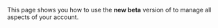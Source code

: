 
This page shows you how to use the **new beta** version of <Vg k="CONSOLE" /> to manage all aspects of your <Vg k="COMPANY" /> account.

<GetToken />
<Console />
<ManageProfile />
<ManageProject />
<CheckUsage />
<ManageMember />
<OktaIntegration />
<OnlinePayment />
<Ticket />
<DeleteAccount />
